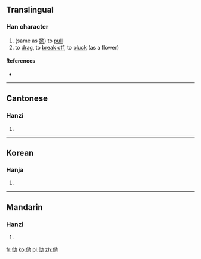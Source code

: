 ==Translingual==

===Han character===
{{Han char|rn=9|rad=人|as=05|sn=7|four=2422<sub>7</sub>|canj=人女戈尸 (OVIS)|ids=⿰[[亻]][[幼]]}}

# (same as [[拗]]) to [[pull]]
# to [[drag]], to [[break off]], to [[pluck]] (as a flower)

====References====
* {{Han ref|kx=0097.050|hdz=10141.060|uh=3443|ud=13379}}

----

==Cantonese==

===Hanzi===
{{yue-hanzi|jyut=[[au2]], [[au3]], [[paai1]]|y=au2, au3, paai1}}

# {{defn|lang=yue|sort=人05}}

----

==Korean==

===Hanja===
{{ko-hanja|hangeul=요|rv=yo|mr=yo|y=yo|eumhun=헤매다|ehrv=hemaeda|ehmr=hemaeda|ehy=heymayta}}

# {{defn|lang=ko|sort=人05}}

----

==Mandarin==

===Hanzi===
{{cmn-hanzi|pin=[[ǎo]] ([[ao3]])|wg=ao<sup>3</sup>}}

# {{defn|lang=cmn|sort=人05}}

[[fr:㑃]]
[[ko:㑃]]
[[pl:㑃]]
[[zh:㑃]]